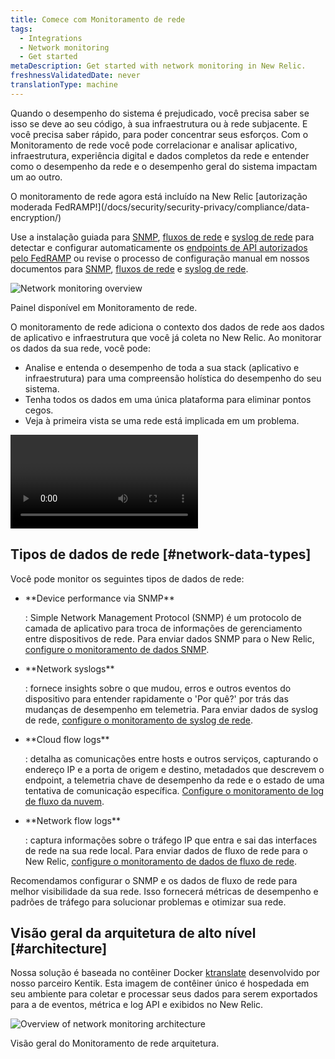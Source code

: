 ```yaml
---
title: Comece com Monitoramento de rede
tags:
  - Integrations
  - Network monitoring
  - Get started
metaDescription: Get started with network monitoring in New Relic.
freshnessValidatedDate: never
translationType: machine
---
```


Quando o desempenho do sistema é prejudicado, você precisa saber se isso se deve ao seu código, à sua infraestrutura ou à rede subjacente. E você precisa saber rápido, para poder concentrar seus esforços. Com o Monitoramento de rede você pode correlacionar e analisar aplicativo, infraestrutura, experiência digital e dados completos da rede e entender como o desempenho da rede e o desempenho geral do sistema impactam um ao outro.

<Callout variant="tip">
  O monitoramento de rede agora está incluído na New Relic [autorização moderada FedRAMP!](/docs/security/security-privacy/compliance/data-encryption/)

  Use a instalação guiada para [SNMP](/docs/network-performance-monitoring/setup-performance-monitoring/snmp-performance-monitoring/#setup-snmp-monitoring), [fluxos de rede](/docs/network-performance-monitoring/setup-performance-monitoring/network-flow-monitoring/#setup-network-flow-monitoring) e [syslog de rede](/docs/network-performance-monitoring/setup-performance-monitoring/network-syslog-monitoring/#setup-network-syslog-monitoring) para detectar e configurar automaticamente os [endpoints de API autorizados pelo FedRAMP](/docs/security/security-privacy/compliance/fedramp-compliant-endpoints/#data-ingest-apis) ou revise o processo de configuração manual em nossos documentos para [SNMP](/docs/network-performance-monitoring/setup-performance-monitoring/snmp-performance-monitoring/#manual-setup), [fluxos de rede](/docs/network-performance-monitoring/setup-performance-monitoring/network-flow-monitoring/#manual-setup) e [syslog de rede](/docs/network-performance-monitoring/setup-performance-monitoring/network-syslog-monitoring/#manual-setup).
</Callout>

<img
  title="Network monitoring overview"
  alt="Network monitoring overview"
  src="/images/network_screenshot-full_device-performance.webp"
/>

<figcaption>
  Painel disponível em Monitoramento de rede.
</figcaption>

O monitoramento de rede adiciona o contexto dos dados de rede aos dados de aplicativo e infraestrutura que você já coleta no New Relic. Ao monitorar os dados da sua rede, você pode:

* Analise e entenda o desempenho de toda a sua stack (aplicativo e infraestrutura) para uma compreensão holística do desempenho do seu sistema.
* Tenha todos os dados em uma única plataforma para eliminar pontos cegos.
* Veja à primeira vista se uma rede está implicada em um problema.

<Video
  id="2GH8YrEv9YA"
  type="youtube"
/>

## Tipos de dados de rede [#network-data-types]

Você pode monitor os seguintes tipos de dados de rede:

* <DNT>
    **Device performance via SNMP**
  </DNT>

  : Simple Network Management Protocol (SNMP) é um protocolo de camada de aplicativo para troca de informações de gerenciamento entre dispositivos de rede. Para enviar dados SNMP para o New Relic, [configure o monitoramento de dados SNMP](/docs/network-performance-monitoring/setup-performance-monitoring/snmp-performance-monitoring).

* <DNT>
    **Network syslogs**
  </DNT>

  : fornece insights sobre o que mudou, erros e outros eventos do dispositivo para entender rapidamente o 'Por quê?' por trás das mudanças de desempenho em telemetria. Para enviar dados de syslog de rede, [configure o monitoramento de syslog de rede](/docs/network-performance-monitoring/setup-performance-monitoring/network-syslog-monitoring).

* <DNT>
    **Cloud flow logs**
  </DNT>

  : detalha as comunicações entre hosts e outros serviços, capturando o endereço IP e a porta de origem e destino, metadados que descrevem o endpoint, a telemetria chave de desempenho da rede e o estado de uma tentativa de comunicação específica. [Configure o monitoramento de log de fluxo da nuvem](/docs/network-performance-monitoring/setup-performance-monitoring/aws-vpc-flow-monitoring).

* <DNT>
    **Network flow logs**
  </DNT>

  : captura informações sobre o tráfego IP que entra e sai das interfaces de rede na sua rede local. Para enviar dados de fluxo de rede para o New Relic, [configure o monitoramento de dados de fluxo de rede](/docs/network-performance-monitoring/setup-performance-monitoring/network-flow-monitoring).

<Callout variant="important">
  Recomendamos configurar o SNMP e os dados de fluxo de rede para melhor visibilidade da sua rede. Isso fornecerá métricas de desempenho e padrões de tráfego para solucionar problemas e otimizar sua rede.
</Callout>

## Visão geral da arquitetura de alto nível [#architecture]

Nossa solução é baseada no contêiner Docker [ktranslate](https://github.com/kentik/ktranslate) desenvolvido por nosso parceiro Kentik. Esta imagem de contêiner único é hospedada em seu ambiente para coletar e processar seus dados para serem exportados para a de eventos, métrica e log API e exibidos no New Relic.

<img
  title="Overview of network monitoring architecture"
  alt="Overview of network monitoring architecture"
  src="/images/network_diagram_npm-architecture.webp"
/>

<figcaption>
  Visão geral do Monitoramento de rede arquitetura.
</figcaption>

